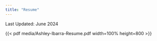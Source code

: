 ```yaml
---
title: "Resume"
---
```


Last Updated: June 2024

{{< pdf media/Ashley-Ibarra-Resume.pdf width=100% height=800 >}}
